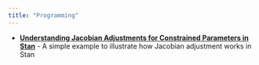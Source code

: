 ```yaml
---
title: "Programming"
---
```


- **[Understanding Jacobian Adjustments for Constrained Parameters in Stan](Jacobian-adjustment-normal/understanding-jacobian-adjustment.qmd)** - A simple example to illustrate how Jacobian adjustment works in Stan


